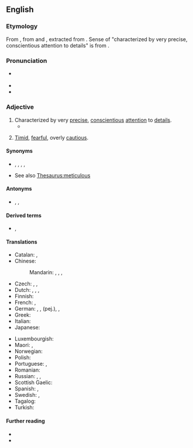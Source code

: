 ==English==

===Etymology===
From {{etyl|la|en}} {{m|la|meticulōsus||full of fear, timid, fearful, terrible, frightful}}, from {{m|la|metus||fear}} and {{m|la|-culōsus}}, extracted from {{m|la|perīculōsus||perilous}}. Sense of "characterized by very precise, conscientious attention to details" is from {{etyl|fr|en}} {{m|fr|méticuleux}}.

===Pronunciation===
* {{a|US}} {{IPA|/mɨˈtɪkjɨlɨs/|/mɨˈtɪkjuləs/|lang=en}}
* {{audio|en-uk-meticulous.ogg|Audio (UK)|lang=en}}
* {{rhymes|ɪkjələs|lang=en}}

===Adjective===
{{en-adj}}

# Characterized by very [[precise]], [[conscientious]] [[attention]] to [[detail]]s.
#* {{quote-book|year=1943|author={{w|Franklin D. Roosevelt}}|title=[[S:Roosevelt's Fireside Chat, 28 July 1943|Roosevelt's Fireside Chat, 28 July 1943]]
|passage=The '''meticulous''' care with which the operation in Sicily was planned has paid dividends. Our casualties in men, in ships and materiel have been low—in fact, far below our estimate.}}
# {{lb|en|archaic}} [[timid|Timid]], [[fearful]], overly [[cautious]].

====Synonyms====
* {{l|en|careful}}, {{l|en|precise}}, {{l|en|painstaking}}, {{l|en|rigorous}}, {{l|en|scrupulous}}
* See also [[Thesaurus:meticulous]]

====Antonyms====
* {{l|en|sloppy}}, {{l|en|careless}}, {{l|en|slapdash}}

====Derived terms====
* {{l|en|meticulosity}}, {{l|en|meticulousness}}

====Translations====
{{trans-top|characterized by very precise, conscientious attention to details}}
* Catalan: {{t+|ca|meticulós}}, {{t+|ca|minuciós}}
* Chinese:
*: Mandarin: {{t+|cmn|過細|sc=Hani}}, {{t+|cmn|过细|tr=guòxì|sc=Hani}}, {{t+|cmn|細緻|sc=Hani}}, {{t+|cmn|细致|tr=xìzhì|sc=Hani}}
* Czech: {{t+|cs|pečlivý}}, {{t|cs|puntíčkářský|m}}, {{t|cs|akurátní}}
* Dutch: {{t+|nl|angstvallig}}, {{t+|nl|scrupuleus}}, {{t+|nl|meticuleus}}, {{t|nl|acribisch}}
* Finnish: {{t|fi|huolellinen}}
* French: {{t+|fr|méticuleux}}, {{t+|fr|soigneux}}
* German: {{t+|de|akribisch}}, {{t|de|peinlich genau}}, {{t+|de|pedantisch}} (pej.), {{t+|de|minutiös}}, {{t+|de|minuziös}}
* Greek: {{t+|el|επιμελής}}
* Italian: {{t|it|meticoloso}}
* Japanese: {{t|ja|細部まで行き届いた|tr=さいぶまでいきとどいた, saibu made ikitodoita}}
{{trans-mid}}
* Luxembourgish: {{t+|lb|akribesch}}
* Maori: {{t|mi|mārehe}}, {{t|mi|uhupoho}}
* Norwegian: {{t|no|omhyggelig}}
* Polish: {{t+|pl|drobiazgowy}}
* Portuguese: {{t+|pt|meticuloso|m}}, {{t|pt|meticulosa|f}}
* Romanian: {{t+|ro|meticulos|m|n}}
* Russian: {{t+|ru|скрупулёзный}}, {{t+|ru|дото́шный}}, {{t+|ru|педанти́чный}}
* Scottish Gaelic: {{t|gd|pongail}}
* Spanish: {{t+|es|meticuloso}}, {{t+|es|minucioso}}
* Swedish: {{t+|sv|minutiös}}, {{t+|sv|omsorgsfull}}
* Tagalog: {{t|tl|malambis}}
* Turkish: {{t+|tr|titiz}}
{{trans-bottom}}

====Further reading====
* {{R:Webster 1913}}
* {{R:Century 1911}}